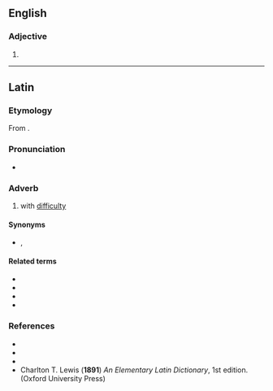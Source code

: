 ==English==

===Adjective===
{{head|en|comparative adjective}}

# {{en-comparative of|difficult}}

----

==Latin==

===Etymology===
From {{m|la|difficilis||difficult, troublesome}}.

===Pronunciation===
* {{la-IPA|difficulter}}

===Adverb===
{{la-adv|difficulter}}

# with [[difficulty]]

====Synonyms====
* {{sense|with difficulty}} {{l|la|difficilē}}, {{l|la|difficiliter}}

====Related terms====
* {{l|la|difficilē}}
* {{l|la|difficilis}}
* {{l|la|difficiliter}}
* {{l|la|difficultās}}

===References===
* {{R:L&S}}
* {{R:Elementary Lewis}}
* {{R:Gaffiot}}
* Charlton T. Lewis ('''1891''') ''An Elementary Latin Dictionary'', 1st edition. (Oxford University Press)